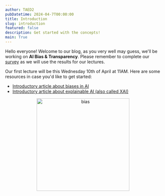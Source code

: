```yaml
---
author: TAED2
pubDatetime: 2024-04-7T00:00:00
title: Introduction
slug: introduction
featured: false
description: Get started with the concepts!
main: True
---
```



Hello everyone! Welcome to our blog, as you very well may guess, we'll be working on **AI Bias & Transparency**. Please remember to complete our [survey](https://forms.gle/sVuNrcnZJubzHN7v9) as we will use the results for our lectures.

Our first lecture will be this Wednesday 10th of April at 11AM. Here are some resources in case you'd like to get started:

- [Introductory article about biases in AI](https://www.ibm.com/blog/shedding-light-on-ai-bias-with-real-world-examples)
- [Introductory article about explainable AI (also called XAI)](https://www.ibm.com/topics/explainable-ai)

<div style="margin-bottom: 2cm" />
<p align="center">
  <img src={SITE.base + "/bias.png"} width="300" alt="bias" />
</p>
